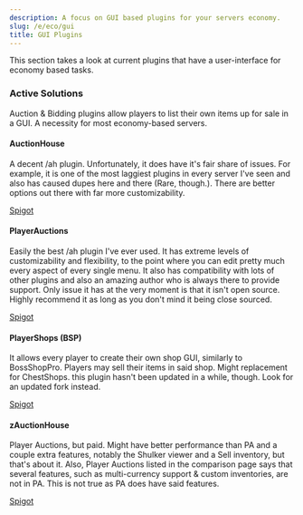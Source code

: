 ```yaml
---
description: A focus on GUI based plugins for your servers economy.
slug: /e/eco/gui
title: GUI Plugins
---
```


This section takes a look at current plugins that have a user-interface for economy based tasks.


### Active Solutions
Auction & Bidding plugins allow players to list their own items up for sale in a GUI. A necessity for most economy-based servers.

#### AuctionHouse
A decent /ah plugin. Unfortunately, it does have it's fair share of issues. For example, it is one of the most laggiest plugins in every server I've seen and also has caused dupes here and there (Rare, though.). There are better options out there with far more customizability.

<div>
<a class="button button--outline button--primary" href="https://www.spigotmc.org/resources/auctionhouse.61836/">Spigot</a>
</div>


#### PlayerAuctions
Easily the best /ah plugin I've ever used. It has extreme levels of customizability and flexibility, to the point where you can edit pretty much every aspect of every single menu. It also has compatibility with lots of other plugins and also an amazing author who is always there to provide support. Only issue it has at the very moment is that it isn't open source. Highly recommend it as long as you don't mind it being close sourced.

<div>
<a class="button button--outline button--primary" href="https://www.spigotmc.org/resources/83073/">Spigot</a>
</div>

#### PlayerShops (BSP)
It allows every player to create their own shop GUI, similarly to BossShopPro. Players may sell their items in said shop. Might replacement for ChestShops. this plugin hasn't been updated in a while, though. Look for an updated fork instead.

<div>
<a class="button button--outline button--primary" href="https://www.spigotmc.org/resources/playershops-gui-bsp-allow-players-to-create-public-shops.29568/">Spigot</a>
</div>

#### zAuctionHouse
Player Auctions, but paid. Might have better performance than PA and a couple extra features, notably the Shulker viewer and a Sell inventory, but that's about it. Also, Player Auctions listed in the comparison page says that several features, such as multi-currency support & custom inventories, are not in PA. This is not true as PA does have said features.

<div>
<a class="button button--outline button--primary" href="https://www.spigotmc.org/resources/1-8-1-19-zauctionhouse-1200-servers-online.63010/">Spigot</a>
</div>
